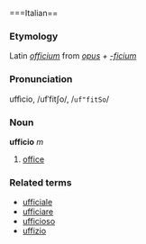 ===Italian==
===Etymology===
Latin ''[[officium]]'' from ''[[opus]] + [[-ficium]]''
===Pronunciation===
uffìcio, /ufˈfitʃo/, /<tt>uf"fitSo</tt>/
===Noun===
'''ufficio''' ''m''

# [[office]]

===Related terms===
*[[ufficiale]]
*[[ufficiare]]
*[[ufficioso]]
*[[uffizio]]